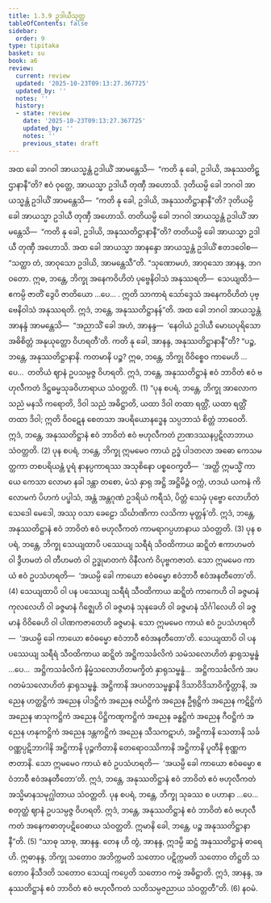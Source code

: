 ```yaml
---
title: 1.3.9 ဥဒါယီသုတ္တ
tableOfContents: false
sidebar:
  order: 9
type: tipitaka
basket: su
book: a6
review:
  current: review
  updated: '2025-10-23T09:13:27.367725'
  updated_by: ''
  notes: ''
  history:
  - state: review
    date: '2025-10-23T09:13:27.367725'
    updated_by: ''
    notes: ''
    previous_state: draft
---
```



<ReviewStatus review={frontmatter.review} showDetails={true} />

<HypothesisAnnotation frontmatter={frontmatter} />

<DynamicBreadcrumb />

<Division number="29" book="a6" e="ch" v="16" p="284">

<Paragraph number="191" book="a6">
အထ ခေါ ဘဂဝါ အာယသ္မန္တံ ဥဒါယိံ အာမန္တေသိ—  “ကတိ နု ခေါ, ဥဒါယိ, အနုဿတိဋ္ဌာနာနီ”တိ? ဧဝံ ဝုတ္တေ, အာယသ္မာ ဥဒါယီ တုဏှီ အဟောသိ. ဒုတိယမ္ပိ ခေါ ဘဂဝါ အာယသ္မန္တံ ဥဒါယိံ အာမန္တေသိ—  “ကတိ နု ခေါ, ဥဒါယိ, အနုဿတိဋ္ဌာနာနီ”တိ? ဒုတိယမ္ပိ ခေါ အာယသ္မာ ဥဒါယီ တုဏှီ အဟောသိ. တတိယမ္ပိ ခေါ ဘဂဝါ အာယသ္မန္တံ ဥဒါယိံ အာမန္တေသိ—  “ကတိ နု ခေါ, ဥဒါယိ, အနုဿတိဋ္ဌာနာနီ”တိ? တတိယမ္ပိ ခေါ အာယသ္မာ ဥဒါယီ တုဏှီ အဟောသိ.
</Paragraph>

<Paragraph number="192" book="a6">
အထ ခေါ အာယသ္မာ အာနန္ဒော အာယသ္မန္တံ ဥဒါယိံ ဧတဒဝေါစ—  “သတ္ထာ တံ, အာဝုသော ဥဒါယိ, အာမန္တေသီ”တိ. “သုဏောမဟံ, အာဝုသော အာနန္ဒ, ဘဂဝတော. ဣဓ, ဘန္တေ, ဘိက္ခု အနေကဝိဟိတံ ပုဗ္ဗေနိဝါသံ အနုဿရတိ—  သေယျထိဒံ—  ဧကမ္ပိ ဇာတိံ ဒွေပိ ဇာတိယော …ပေ… . ဣတိ သာကာရံ သော်ဒ္ဒေသံ အနေကဝိဟိတံ ပုဗ္ဗေနိဝါသံ အနုဿရတိ. ဣဒံ, ဘန္တေ, အနုဿတိဋ္ဌာနန်”တိ.
</Paragraph>

<Paragraph number="193" book="a6">
အထ ခေါ ဘဂဝါ အာယသ္မန္တံ အာနန္ဒံ အာမန္တေသိ—  “အညာသိံ ခေါ အဟံ, အာနန္ဒ—  ‘နေဝါယံ ဥဒါယီ မောဃပုရိသော အဓိစိတ္တံ အနုယုတ္တော ဝိဟရတီ’တိ. ကတိ နု ခေါ, အာနန္ဒ, အနုဿတိဋ္ဌာနာနီ”တိ?
</Paragraph>

<Paragraph number="194" book="a6">
“ပဉ္စ, ဘန္တေ, အနုဿတိဋ္ဌာနာနိ. ကတမာနိ ပဉ္စ? ဣဓ, ဘန္တေ, ဘိက္ခု ဝိဝိစ္စေဝ ကာမေဟိ …ပေ…  တတိယံ ဈာနံ ဥပသမ္ပဇ္ဇ ဝိဟရတိ. ဣဒံ, ဘန္တေ, အနုဿတိဋ္ဌာနံ ဧဝံ ဘာဝိတံ ဧဝံ ဗဟုလီကတံ ဒိဋ္ဌဓမ္မသုခဝိဟာရာယ သံဝတ္တတိ. (1)
</Paragraph>

<Paragraph number="195" book="a6">
“ပုန စပရံ, ဘန္တေ, ဘိက္ခု အာလောကသညံ မနသိ ကရောတိ, ဒိဝါ သညံ အဓိဋ္ဌာတိ, ယထာ ဒိဝါ တထာ ရတ္တိံ, ယထာ ရတ္တိံ တထာ ဒိဝါ; ဣတိ ဝိဝဋေန စေတသာ အပရိယောနဒ္ဓေန သပ္ပဘာသံ စိတ္တံ ဘာဝေတိ. ဣဒံ, ဘန္တေ, အနုဿတိဋ္ဌာနံ ဧဝံ ဘာဝိတံ ဧဝံ ဗဟုလီကတံ ဉာဏဒဿနပ္ပဋိလာဘာယ သံဝတ္တတိ. (2)
</Paragraph>

<Paragraph number="196" book="a6">
ပုန စပရံ, ဘန္တေ, ဘိက္ခု ဣမမေဝ ကာယံ ဥဒ္ဓံ ပါဒတလာ အဓော ကေသမတ္ထကာ တစပရိယန္တံ ပူရံ နာနပ္ပကာရဿ အသုစိနော ပစ္စဝေက္ခတိ—  ‘အတ္ထိ ဣမသ္မိံ ကာယေ ကေသာ လောမာ နခါ ဒန္တာ တစော, မံသံ နှာရု အဋ္ဌိ အဋ္ဌိမိဉ္ဇံ ဝက္ကံ, ဟဒယံ ယကနံ ကိလောမကံ ပိဟကံ ပပ္ဖါသံ, အန္တံ အန္တဂုဏံ ဥဒရိယံ ကရီသံ, ပိတ္တံ သေမှံ ပုဗ္ဗော လောဟိတံ သေဒေါ မေဒေါ, အဿု ဝသာ ခေဠော သိင်္ဃာဏိကာ လသိကာ မုတ္တန်’တိ. ဣဒံ, ဘန္တေ, အနုဿတိဋ္ဌာနံ ဧဝံ ဘာဝိတံ ဧဝံ ဗဟုလီကတံ ကာမရာဂပ္ပဟာနာယ သံဝတ္တတိ. (3)
</Paragraph>

<Paragraph number="197" book="a6">
ပုန စပရံ, ဘန္တေ, ဘိက္ခု သေယျထာပိ ပဿေယျ သရီရံ သိဝထိကာယ ဆဋ္ဋိတံ ဧကာဟမတံ ဝါ ဒွီဟမတံ ဝါ တီဟမတံ ဝါ ဥဒ္ဓုမာတကံ ဝိနီလကံ ဝိပုဗ္ဗကဇာတံ. သော ဣမမေဝ ကာယံ ဧဝံ ဥပသံဟရတိ—  ‘အယမ္ပိ ခေါ ကာယော ဧဝံဓမ္မော ဧဝံဘာဝီ ဧဝံအနတီတော’တိ. (4)
</Paragraph>

<Paragraph number="198" book="a6">
သေယျထာပိ ဝါ ပန ပဿေယျ သရီရံ သီဝထိကာယ ဆဋ္ဋိတံ ကာကေဟိ ဝါ ခဇ္ဇမာနံ ကုလလေဟိ ဝါ ခဇ္ဇမာနံ ဂိဇ္ဈေဟိ ဝါ ခဇ္ဇမာနံ သုနခေဟိ ဝါ ခဇ္ဇမာနံ သိင်္ဂါလေဟိ ဝါ ခဇ္ဇမာနံ ဝိဝိဓေဟိ ဝါ ပါဏကဇာတေဟိ ခဇ္ဇမာနံ. သော ဣမမေဝ ကာယံ ဧဝံ ဥပသံဟရတိ—  ‘အယမ္ပိ ခေါ ကာယော ဧဝံဓမ္မော ဧဝံဘာဝီ ဧဝံအနတီတော’တိ.
</Paragraph>

<Paragraph number="199" book="a6">
သေယျထာပိ ဝါ ပန ပဿေယျ သရီရံ သီဝထိကာယ ဆဋ္ဋိတံ အဋ္ဌိကသင်္ခလိကံ သမံသလောဟိတံ နှာရုသမ္ဗန္ဓံ …ပေ…  အဋ္ဌိကသင်္ခလိကံ နိမ္မံသလောဟိတမက္ခိတံ နှာရုသမ္ဗန္ဓံ…  အဋ္ဌိကသင်္ခလိကံ အပဂတမံသလောဟိတံ နှာရုသမ္ဗန္ဓံ. အဋ္ဌိကာနိ အပဂတသမ္ဗန္ဓာနိ ဒိသာဝိဒိသာဝိက္ခိတ္တာနိ, အညေန ဟတ္ထဋ္ဌိကံ အညေန ပါဒဋ္ဌိကံ အညေန ဇင်္ဃဋ္ဌိကံ အညေန ဦရုဋ္ဌိကံ အညေန ကဋိဋ္ဌိကံ အညေန ဖာသုကဋ္ဌိကံ အညေန ပိဋ္ဌိကဏ္ဋကဋ္ဌိကံ အညေန ခန္ဓဋ္ဌိကံ အညေန ဂီဝဋ္ဌိကံ အညေန ဟနုကဋ္ဌိကံ အညေန ဒန္တကဋ္ဌိကံ အညေန သီသကဋာဟံ, အဋ္ဌိကာနိ သေတာနိ သင်္ခဝဏ္ဏပ္ပဋိဘာဂါနိ အဋ္ဌိကာနိ ပုဉ္ဇကိတာနိ တေရောဝဿိကာနိ အဋ္ဌိကာနိ ပူတီနိ စုဏ္ဏကဇာတာနိ. သော ဣမမေဝ ကာယံ ဧဝံ ဥပသံဟရတိ—  ‘အယမ္ပိ ခေါ ကာယော ဧဝံဓမ္မော ဧဝံဘာဝီ ဧဝံအနတီတော’တိ. ဣဒံ, ဘန္တေ, အနုဿတိဋ္ဌာနံ ဧဝံ ဘာဝိတံ ဧဝံ ဗဟုလီကတံ အသ္မိမာနသမုဂ္ဃါတာယ သံဝတ္တတိ.
</Paragraph>

<Paragraph number="200" book="a6">
ပုန စပရံ, ဘန္တေ, ဘိက္ခု သုခဿ စ ပဟာနာ …ပေ…  စတုတ္ထံ ဈာနံ ဥပသမ္ပဇ္ဇ ဝိဟရတိ. ဣဒံ, ဘန္တေ, အနုဿတိဋ္ဌာနံ ဧဝံ ဘာဝိတံ ဧဝံ ဗဟုလီကတံ အနေကဓာတုပဋိဝေဓာယ သံဝတ္တတိ. ဣမာနိ ခေါ, ဘန္တေ, ပဉ္စ အနုဿတိဋ္ဌာနာနီ”တိ. (5)
</Paragraph>

<Paragraph number="201" book="a6">
“သာဓု သာဓု, အာနန္ဒ. တေန ဟိ တွံ, အာနန္ဒ, ဣဒမ္ပိ ဆဋ္ဌံ အနုဿတိဋ္ဌာနံ ဓာရေဟိ. ဣဓာနန္ဒ, ဘိက္ခု သတောဝ အဘိက္ကမတိ သတောဝ ပဋိက္ကမတိ သတောဝ တိဋ္ဌတိ သတောဝ နိသီဒတိ သတောဝ သေယျံ ကပ္ပေတိ သတောဝ ကမ္မံ အဓိဋ္ဌာတိ. ဣဒံ, အာနန္ဒ, အနုဿတိဋ္ဌာနံ ဧဝံ ဘာဝိတံ ဧဝံ ဗဟုလီကတံ သတိသမ္ပဇညာယ သံဝတ္တတီ”တိ. (6)

</Paragraph>
</Division>

<Paragraph number="202" type="center" book="a6">
နဝမံ.
</Paragraph>